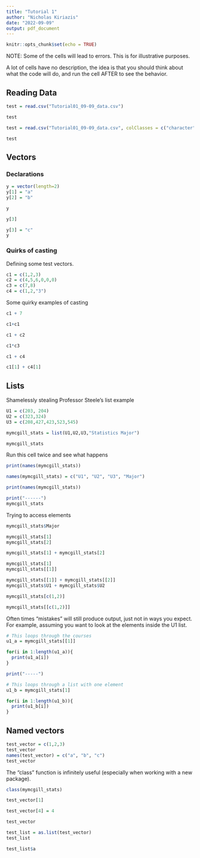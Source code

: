```yaml
---
title: "Tutorial 1"
author: "Nicholas Kiriazis"
date: "2022-09-09"
output: pdf_document
---
```


```r
knitr::opts_chunk$set(echo = TRUE)
```

NOTE: Some of the cells will lead to errors. This is for illustrative purposes.

A lot of cells have no description, the idea is that you should think about what the code will do, and run the cell AFTER to see the behavior.

## Reading Data

```r
test = read.csv("Tutorial01_09-09_data.csv")

test
```

```r
test = read.csv("Tutorial01_09-09_data.csv", colClasses = c("character", "numeric"))

test
```

## Vectors

### Declarations

```r
y = vector(length=2)
y[1] = "a"
y[2] = "b"

y
```

```r
y[3]
```

```r
y[3] = "c"
y
```


### Quirks of casting

Defining some test vectors.
```r
c1 = c(1,2,3)
c2 = c(4,5,6,0,0,0)
c3 = c(7,8)
c4 = c(1,2,"3")
```

Some quirky examples of casting 

```r
c1 + 7
```

```r
c1+c1
```

```r
c1 + c2
```

```r
c1*c3
```

```r
c1 + c4
```

```r
c1[1] + c4[1]
```

## Lists

Shamelessly stealing Professor Steele's list example
```r
U1 = c(203, 204)
U2 = c(323,324)
U3 = c(208,427,423,523,545)

mymcgill_stats = list(U1,U2,U3,"Statistics Major")

mymcgill_stats
```

Run this cell twice and see what happens
```r
print(names(mymcgill_stats))

names(mymcgill_stats) = c("U1", "U2", "U3", "Major")

print(names(mymcgill_stats))

print("------")
mymcgill_stats
```


Trying to access elements
```r
mymcgill_stats$Major
```


```r
mymcgill_stats[1] 
mymcgill_stats[2] 

mymcgill_stats[1] + mymcgill_stats[2]
```

```r
mymcgill_stats[1] 
mymcgill_stats[[1]] 
```

```r
mymcgill_stats[[1]] + mymcgill_stats[[2]]
mymcgill_stats$U1 + mymcgill_stats$U2
```


```r
mymcgill_stats[c(1,2)]
```

```r
mymcgill_stats[[c(1,2)]]
```
Often times "mistakes" will still produce output, just not in ways you expect. For example, assuming you want to look at the elements inside the U1 list.
```r
# This loops through the courses
u1_a = mymcgill_stats[[1]]

for(i in 1:length(u1_a)){
  print(u1_a[i])
}

print("-----")

# This loops through a list with one element
u1_b = mymcgill_stats[1]

for(i in 1:length(u1_b)){
  print(u1_b[i])
}
```

## Named vectors

```r
test_vector = c(1,2,3)
test_vector
names(test_vector) = c("a", "b", "c")
test_vector
```
The "class" function is infinitely useful (especially when working with a new package).
```r
class(mymcgill_stats)
```

```r
test_vector[1]
```

```r
test_vector[4] = 4

test_vector

```

```r
test_list = as.list(test_vector)
test_list
```

```r
test_list$a
```

